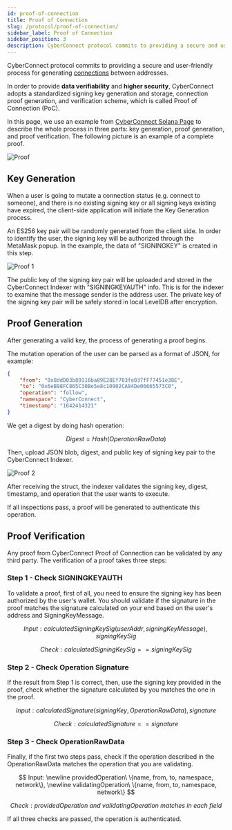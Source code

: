 ```yaml
---
id: proof-of-connection
title: Proof of Connection
slug: /protocol/proof-of-connection/
sidebar_label: Proof of Connection
sidebar_position: 3
description: CyberConnect protocol commits to providing a secure and user-friendly process for generating connections between addresses.
---
```


CyberConnect protocol commits to providing a secure and user-friendly process for generating [connections](/concepts/connection/) between addresses.

In order to provide **data verifiability** and **higher security**, CyberConnect adopts a standardized signing key generation and storage, connection proof generation, and verification scheme, which is called Proof of Connection (PoC).

In this page, we use an example from [CyberConnect Solana Page](http://sol.cyberconnect.me) to describe the whole process in three parts: key generation, proof generation, and proof verification. The following picture is an example of a complete proof.

![Proof](/img/v0.2.0/protocol/proof.png)

## Key Generation

When a user is going to mutate a connection status (e.g. connect to someone), and there is no existing signing key or all signing keys existing have expired, the client-side application will initiate the Key Generation process.

An ES256 key pair will be randomly generated from the client side. In order to identify the user, the signing key will be authorized through the MetaMask popup. In the example, the data of "SIGNINGKEY" is created in this step.

![Proof 1](/img/v0.2.0/protocol/proof1.png)

The public key of the signing key pair will be uploaded and stored in the CyberConnect Indexer with "SIGNINGKEYAUTH" info. This is for the indexer to examine that the message sender is the address user. The private key of the signing key pair will be safely stored in local LevelDB after encryption.

## Proof Generation

After generating a valid key, the process of generating a proof begins.

The mutation operation of the user can be parsed as a format of JSON, for example:

```json
{
    "from": "0x8ddD03b89116ba89E28Ef703fe037fF77451e38E",
    "to": "0x6eB98FC865C30Be5e8c10902CA84De06665573C0",
    "operation": "follow",
    "namespace": "CyberConnect",
    "timestamp": "1642414321"
}
```

We get a digest by doing hash operation:

$$
Digest = Hash(OperationRawData)
$$

Then, upload JSON blob, digest, and public key of signing key pair to the CyberConnect Indexer.

![Proof 2](/img/v0.2.0/protocol/proof2.png)

After receiving the struct, the indexer validates the signing key, digest, timestamp, and operation that the user wants to execute.

If all inspections pass, a proof will be generated to authenticate this operation.

## Proof Verification

Any proof from CyberConnect Proof of Connection can be validated by any third party. The verification of a proof takes three steps:

### Step 1 - Check SIGNINGKEYAUTH

To validate a proof, first of all, you need to ensure the signing key has been authorized by the user's wallet. You should validate if the signature in the proof matches the signature calculated on your end based on the user's address and SigningKeyMessage.

$$
Input: calculatedSigningKeySig(userAddr, signingKeyMessage), signingKeySig
$$

$$
Check: calculatedSigningKeySig == signingKeySig
$$

### Step 2 - Check Operation Signature

If the result from Step 1 is correct, then, use the signing key provided in the proof, check whether the signature calculated by you matches the one in the proof.

$$
Input: calculatedSignature(signingKey, OperationRawData), signature
$$

$$
Check: calculatedSignature == signature
$$

### Step 3 - Check OperationRawData

Finally, if the first two steps pass, check if the operation described in the OperationRawData matches the operation that you are validating.

$$
Input: \newline providedOperation\ \{name, from, to, namespace, network\}, \newline validatingOperation\ \{name, from, to, namespace, network\}
$$

$$
Check: providedOperation\ and\ validatingOperation\ matches\ in\ each\ field
$$

If all three checks are passed, the operation is authenticated.
